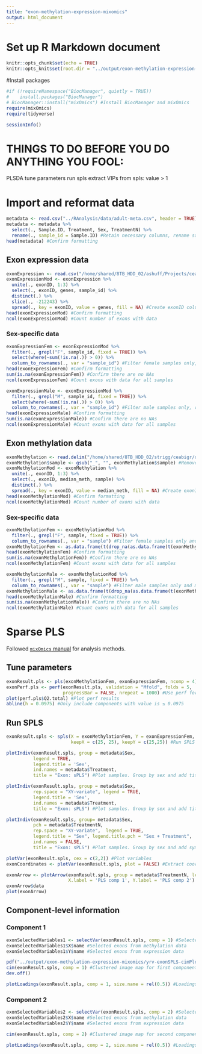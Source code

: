 ```yaml
---
title: "exon-methylation-expression-mixomics"
output: html_document
---
```


# Set up R Markdown document

```r
knitr::opts_chunk$set(echo = TRUE)
knitr::opts_knit$set(root.dir = "../output/exon-methylation-expression-mixomics/") #Set root directory
```

#Install packages

```r
#if (!requireNamespace("BiocManager", quietly = TRUE))
#    install.packages("BiocManager")
# BiocManager::install("mixOmics") #Install BiocManager and mixOmics
require(mixOmics)
require(tidyverse)
```

```r
sessionInfo()
```

# THINGS TO DO BEFORE YOU DO ANYTHING YOU FOOL:

PLSDA
tune parameters
run spls
extract VIPs from spls: value > 1

# Import and reformat data

```r
metadata <- read.csv("../RAnalysis/data/adult-meta.csv", header = TRUE) #Import metadata
metadata <- metadata %>%
  select(., Sample.ID, Treatment, Sex, TreatmentN) %>%
  rename(., sample_id = Sample.ID) #Retain necessary columns, rename sample_id
head(metadata) #Confirm formatting
```

## Exon expression data

```r
exonExpression <- read.csv("/home/shared/8TB_HDD_02/ashuff/Projects/ceabigr/output/AH_gene_coverage_exon.csv", header = TRUE, row.names = 1)
exonExpressionMod <- exonExpression %>%
  unite(., exonID, 1:3) %>%
  select(., exonID, genes, sample_id) %>%
  distinct(.) %>%
  slice(., -212243) %>%
  spread(., key = exonID, value = genes, fill = NA) #Create exonID column with chr-start-end, select only exonID, gene_cov, and sample_id information, filter unique rows, spread data for mixOmics formatting requirements
head(exonExpressionMod) #Confirm formatting
ncol(exonExpressionMod) #Count number of exons with data
```

### Sex-specific data

```r
exonExpressionFem <- exonExpressionMod %>%
  filter(., grepl("F", sample_id, fixed = TRUE)) %>%
  select(where(~sum(!is.na(.)) > 0)) %>%
  column_to_rownames(., var = "sample_id") #Filter female samples only, remove exons with missing methylation data (NA) for any sample, and make sample IDs rownames
head(exonExpressionFem) #Confirm formatting
sum(is.na(exonExpressionFem)) #Confirm there are no NAs
ncol(exonExpressionFem) #Count exons with data for all samples
```

```r
exonExpressionMale <- exonExpressionMod %>%
  filter(., grepl("M", sample_id, fixed = TRUE)) %>%
  select(where(~sum(!is.na(.)) > 0)) %>%
  column_to_rownames(., var = "sample_id") #Filter male samples only, remove exons with missing methylation data (NA) for any sample, and make sample_id 
head(exonExpressionMale) #Confirm formatting
sum(is.na(exonExpressionMale)) #Confirm there are no NAs
ncol(exonExpressionMale) #Count exons with data for all samples
```

## Exon methylation data

```r
exonMethylation <- read.delim("/home/shared/8TB_HDD_02/strigg/ceabigr/output/exon_summary_allsamples.txt", header = TRUE)
exonMethylation$sample <- gsub("_", "", exonMethylation$sample) #Remove _ from sample name
exonMethylationMod <- exonMethylation %>%
  unite(., exonID, 1:3) %>%
  select(., exonID, median_meth, sample) %>%
  distinct(.) %>%
  spread(., key = exonID, value = median_meth, fill = NA) #Create exonID column with chr-start-end, select only exonID, gene_cov, and sample_id information, filter unique rows, spread data for mixOmics formatting requirements
head(exonMethylationMod) #Confirm formatting
ncol(exonMethylationMod) #Count number of exons with data
```

### Sex-specific data

```r
exonMethylationFem <- exonMethylationMod %>%
  filter(., grepl("F", sample, fixed = TRUE)) %>%
  column_to_rownames(., var = "sample") #Filter female samples only and make sample rownames
exonMethylationFem <- as.data.frame(t(drop_na(as.data.frame(t(exonMethylationFem))))) #Remove columns with NAs
head(exonMethylationFem) #Confirm formatting
sum(is.na(exonMethylationFem)) #Confirm there are no NAs
ncol(exonMethylationFem) #Count exons with data for all samples
```

```r
exonMethylationMale <- exonMethylationMod %>%
  filter(., grepl("M", sample, fixed = TRUE)) %>%
  column_to_rownames(., var = "sample") #Filter male samples only and make sample rownames
exonMethylationMale <- as.data.frame(t(drop_na(as.data.frame(t(exonMethylationMale))))) #Remove columns with NAs
head(exonMethylationMale) #Confirm formatting
sum(is.na(exonMethylationMale)) #Confirm there are no NAs
ncol(exonMethylationMale) #Count exons with data for all samples
```

# Sparse PLS

Followed [`mixOmics` manual](https://mixomicsteam.github.io/Bookdown/pls.html#inputs-and-outputs-1) for analysis methods.

## Tune parameters

```r
exonResult.pls <- pls(exonMethylationFem, exonExpressionFem, ncomp = 4) #Run a PLS with a sufficient number of components
exonPerf.pls <- perf(exonResult.pls, validation = "Mfold", folds = 5,
                     progressBar = FALSE, nrepeat = 1000) #Use perf for repeated k-fold cross-validation to determine the number of components that should be included
plot(perf.pls$Q2.total) #Plot perf results
abline(h = 0.0975) #Only include components with value is ≤ 0.0975
```

## Run SPLS

```r
exonResult.spls <- spls(X = exonMethylationFem, Y = exonExpressionFem, 
                        keepX = c(25, 25), keepY = c(25,25)) #Run SPLS
```

```r
plotIndiv(exonResult.spls, group = metadata$Sex,
          legend = TRUE,
          legend.title = 'Sex',
          ind.names = metadata$Treatment,
          title = "Exon: sPLS") #Plot samples. Group by sex and add titles for treatment
```


```r
plotIndiv(exonResult.spls, group = metadata$Sex,
          rep.space = "XY-variate", legend = TRUE,
          legend.title = 'Sex',
          ind.names = metadata$Treatment,
          title = "Exon: sPLS") #Plot samples. Group by sex and add titles for treatment
```

```r
plotIndiv(exonResult.spls, group= metadata$Sex,
          pch = metadata$TreatmentN,
          rep.space = "XY-variate",  legend = TRUE,
          legend.title = "Sex", legend.title.pch = "Sex + Treatment",
          ind.names = FALSE,
          title = "Exon: sPLS") #Plot samples. Group by sex and add symbols for sex + treatment
```

```r
plotVar(exonResult.spls, cex = c(2,2)) #Plot variables
exonCoordinates <- plotVar(exonResult.spls, plot = FALSE) #Extract coordinates
```

```r
exonArrow <- plotArrow(exonResult.spls, group = metadata$TreatmentN, legend = TRUE,
                       X.label = 'PLS comp 1', Y.label = 'PLS comp 2') #Group by treatment and sex
exonArrow$data
plot(exonArrow)
```

## Component-level information

### Component 1

```r
exonSelectedVariables1 <- selectVar(exonResult.spls, comp = 1) #Selected variables for first component
exonSelectedVariables1$X$name #Selected exons from methylation data
exonSelectedVariables1$Y$name #Selected exons from expression data
```

```r
pdf("../output/exon-methylation-expression-mixomics/yrv-exonSPLS-cimPlot.pdf", width = 11, height = 8.5)
cim(exonResult.spls, comp = 1) #Clustered image map for first component
dev.off()
```

```r
plotLoadings(exonResult.spls, comp = 1, size.name = rel(0.5)) #Loadings for first component
```

### Component 2

```r
exonSelectedVariables2 <- selectVar(exonResult.spls, comp = 2) #Selected variables for second component
exonSelectedVariables2$X$name #Selected exons from methylation data
exonSelectedVariables2$Y$name #Selected exons from expression data
```

```r
cim(exonResult.spls, comp = 2) #Clustered image map for second component
```

```r
plotLoadings(exonResult.spls, comp = 2, size.name = rel(0.5)) #Loadings for second component
```

